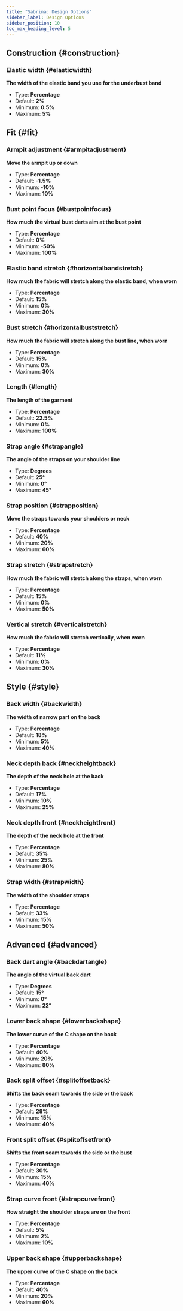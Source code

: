 ```yaml
---
title: "Sabrina: Design Options"
sidebar_label: Design Options
sidebar_position: 10
toc_max_heading_level: 5
---
```



## Construction {#construction}
### Elastic width {#elasticwidth}

**The width of the elastic band you use for the underbust band**
- Type: **Percentage**
- Default: **2%**
- Minimum: **0.5%**
- Maximum: **5%**

<Elasticwidth />

## Fit {#fit}
### Armpit adjustment {#armpitadjustment}

**Move the armpit up or down**
- Type: **Percentage**
- Default: **-1.5%**
- Minimum: **-10%**
- Maximum: **10%**

<Armpitadjustment />

### Bust point focus {#bustpointfocus}

**How much the virtual bust darts aim at the bust point**
- Type: **Percentage**
- Default: **0%**
- Minimum: **-50%**
- Maximum: **100%**

<Bustpointfocus />

### Elastic band stretch {#horizontalbandstretch}

**How much the fabric will stretch along the elastic band, when worn**
- Type: **Percentage**
- Default: **15%**
- Minimum: **0%**
- Maximum: **30%**

<Horizontalbandstretch />

### Bust stretch {#horizontalbuststretch}

**How much the fabric will stretch along the bust line, when worn**
- Type: **Percentage**
- Default: **15%**
- Minimum: **0%**
- Maximum: **30%**

<Horizontalbuststretch />

### Length {#length}

**The length of the garment**
- Type: **Percentage**
- Default: **22.5%**
- Minimum: **0%**
- Maximum: **100%**

<Length />

### Strap angle {#strapangle}

**The angle of the straps on your shoulder line**
- Type: **Degrees**
- Default: **25°**
- Minimum: **0°**
- Maximum: **45°**

<Strapangle />

### Strap position {#strapposition}

**Move the straps towards your shoulders or neck**
- Type: **Percentage**
- Default: **40%**
- Minimum: **20%**
- Maximum: **60%**

<Strapposition />

### Strap stretch {#strapstretch}

**How much the fabric will stretch along the straps, when worn**
- Type: **Percentage**
- Default: **15%**
- Minimum: **0%**
- Maximum: **50%**

<Strapstretch />

### Vertical stretch {#verticalstretch}

**How much the fabric will stretch vertically, when worn**
- Type: **Percentage**
- Default: **11%**
- Minimum: **0%**
- Maximum: **30%**

<Verticalstretch />

## Style {#style}
### Back width {#backwidth}

**The width of narrow part on the back**
- Type: **Percentage**
- Default: **18%**
- Minimum: **5%**
- Maximum: **40%**

<Backwidth />

### Neck depth back {#neckheightback}

**The depth of the neck hole at the back**
- Type: **Percentage**
- Default: **17%**
- Minimum: **10%**
- Maximum: **25%**

<Neckheightback />

### Neck depth front {#neckheightfront}

**The depth of the neck hole at the front**
- Type: **Percentage**
- Default: **35%**
- Minimum: **25%**
- Maximum: **80%**

<Neckheightfront />

### Strap width {#strapwidth}

**The width of the shoulder straps**
- Type: **Percentage**
- Default: **33%**
- Minimum: **15%**
- Maximum: **50%**

<Strapwidth />

## Advanced {#advanced}
### Back dart angle {#backdartangle}

**The angle of the virtual back dart**
- Type: **Degrees**
- Default: **15°**
- Minimum: **0°**
- Maximum: **22°**

<Backdartangle />

### Lower back shape {#lowerbackshape}

**The lower curve of the C shape on the back**
- Type: **Percentage**
- Default: **40%**
- Minimum: **20%**
- Maximum: **80%**

<Lowerbackshape />

### Back split offset {#splitoffsetback}

**Shifts the back seam towards the side or the back**
- Type: **Percentage**
- Default: **28%**
- Minimum: **15%**
- Maximum: **40%**

<Splitoffsetback />

### Front split offset {#splitoffsetfront}

**Shifts the front seam towards the side or the bust**
- Type: **Percentage**
- Default: **30%**
- Minimum: **15%**
- Maximum: **40%**

<Splitoffsetfront />

### Strap curve front {#strapcurvefront}

**How straight the shoulder straps are on the front**
- Type: **Percentage**
- Default: **5%**
- Minimum: **2%**
- Maximum: **10%**

<Strapcurvefront />

### Upper back shape {#upperbackshape}

**The upper curve of the C shape on the back**
- Type: **Percentage**
- Default: **40%**
- Minimum: **20%**
- Maximum: **60%**

<Upperbackshape />
